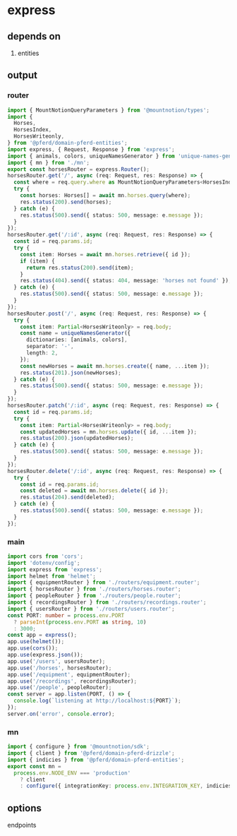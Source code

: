 # express

## depends on

1. entities

## output

### router

```typescript title="horses.router.ts"
import { MountNotionQueryParameters } from '@mountnotion/types';
import {
  Horses,
  HorsesIndex,
  HorsesWriteonly,
} from '@pferd/domain-pferd-entities';
import express, { Request, Response } from 'express';
import { animals, colors, uniqueNamesGenerator } from 'unique-names-generator';
import { mn } from './mn';
export const horsesRouter = express.Router();
horsesRouter.get('/', async (req: Request, res: Response) => {
  const where = req.query.where as MountNotionQueryParameters<HorsesIndex>;
  try {
    const horses: Horses[] = await mn.horses.query(where);
    res.status(200).send(horses);
  } catch (e) {
    res.status(500).send({ status: 500, message: e.message });
  }
});
horsesRouter.get('/:id', async (req: Request, res: Response) => {
  const id = req.params.id;
  try {
    const item: Horses = await mn.horses.retrieve({ id });
    if (item) {
      return res.status(200).send(item);
    }
    res.status(404).send({ status: 404, message: 'horses not found' });
  } catch (e) {
    res.status(500).send({ status: 500, message: e.message });
  }
});
horsesRouter.post('/', async (req: Request, res: Response) => {
  try {
    const item: Partial<HorsesWriteonly> = req.body;
    const name = uniqueNamesGenerator({
      dictionaries: [animals, colors],
      separator: '-',
      length: 2,
    });
    const newHorses = await mn.horses.create({ name, ...item });
    res.status(201).json(newHorses);
  } catch (e) {
    res.status(500).send({ status: 500, message: e.message });
  }
});
horsesRouter.patch('/:id', async (req: Request, res: Response) => {
  const id = req.params.id;
  try {
    const item: Partial<HorsesWriteonly> = req.body;
    const updatedHorses = mn.horses.update({ id, ...item });
    res.status(200).json(updatedHorses);
  } catch (e) {
    res.status(500).send({ status: 500, message: e.message });
  }
});
horsesRouter.delete('/:id', async (req: Request, res: Response) => {
  try {
    const id = req.params.id;
    const deleted = await mn.horses.delete({ id });
    res.status(204).send(deleted);
  } catch (e) {
    res.status(500).send({ status: 500, message: e.message });
  }
});
```

### main

```typescript title="main.ts"
import cors from 'cors';
import 'dotenv/config';
import express from 'express';
import helmet from 'helmet';
import { equipmentRouter } from './routers/equipment.router';
import { horsesRouter } from './routers/horses.router';
import { peopleRouter } from './routers/people.router';
import { recordingsRouter } from './routers/recordings.router';
import { usersRouter } from './routers/users.router';
const PORT: number = process.env.PORT
  ? parseInt(process.env.PORT as string, 10)
  : 3000;
const app = express();
app.use(helmet());
app.use(cors());
app.use(express.json());
app.use('/users', usersRouter);
app.use('/horses', horsesRouter);
app.use('/equipment', equipmentRouter);
app.use('/recordings', recordingsRouter);
app.use('/people', peopleRouter);
const server = app.listen(PORT, () => {
  console.log(`listening at http://localhost:${PORT}`);
});
server.on('error', console.error);
```

### mn

```typescript title="mn.ts"
import { configure } from '@mountnotion/sdk';
import { client } from '@pferd/domain-pferd-drizzle';
import { indicies } from '@pferd/domain-pferd-entities';
export const mn =
  process.env.NODE_ENV === 'production'
    ? client
    : configure({ integrationKey: process.env.INTEGRATION_KEY, indicies });
```

## options

endpoints
